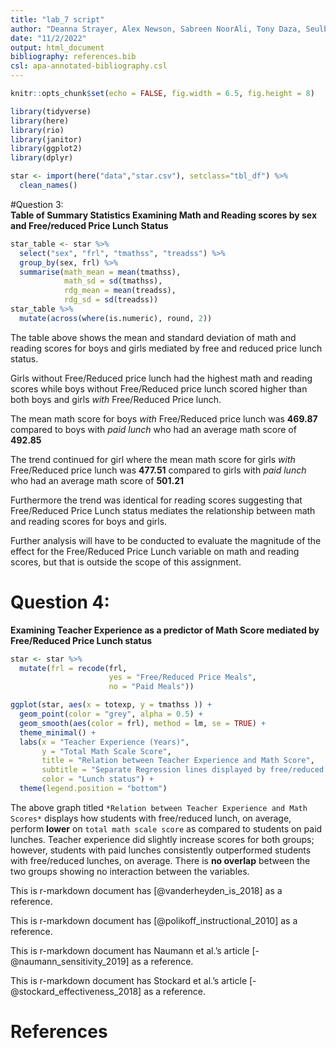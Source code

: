 ```yaml
---
title: "lab_7 script"
author: "Deanna Strayer, Alex Newson, Sabreen NoorAli, Tony Daza, Seulbi Lee"
date: "11/2/2022"
output: html_document
bibliography: references.bib
csl: apa-annotated-bibliography.csl
---
```


```r
knitr::opts_chunk$set(echo = FALSE, fig.width = 6.5, fig.height = 8)
```

```r
library(tidyverse)
library(here)
library(rio)
library(janitor)
library(ggplot2)
library(dplyr)

star <- import(here("data","star.csv"), setclass="tbl_df") %>%
  clean_names()

```

#Question 3:  
**Table of Summary Statistics Examining Math and Reading scores by sex and Free/reduced Price Lunch Status**  
```r
star_table <- star %>%
  select("sex", "frl", "tmathss", "treadss") %>%
  group_by(sex, frl) %>%
  summarise(math_mean = mean(tmathss), 
            math_sd = sd(tmathss), 
            rdg_mean = mean(treadss), 
            rdg_sd = sd(treadss))
star_table %>%
  mutate(across(where(is.numeric), round, 2))
```

The table above shows the mean and standard deviation of math and reading scores for boys and girls mediated by free and reduced price lunch status.  

Girls without Free/Reduced price lunch had the highest math and reading scores while boys without Free/Reduced price lunch scored higher than both boys and girls *with* Free/Reduced Price lunch.  

The mean math score for boys *with* Free/Reduced price lunch was **469.87** compared to boys with *paid lunch* who had an average math score of **492.85**

The trend continued for girl where the mean math score for girls *with* Free/Reduced price lunch was **477.51** compared to girls with *paid lunch* who had an average math score of **501.21**

Furthermore the trend was identical for reading scores suggesting that Free/Reduced Price Lunch status mediates the relationship between math and reading scores for boys and girls.  

Further analysis will have to be conducted to evaluate the magnitude of the effect for the Free/Reduced Price Lunch variable on math and reading scores, but that is outside the scope of this assignment.  


# Question 4:  
**Examining Teacher Experience as a predictor of Math Score mediated by Free/Reduced Price Lunch status**  

```r

star <- star %>%
  mutate(frl = recode(frl, 
                      yes = "Free/Reduced Price Meals", 
                      no = "Paid Meals"))

ggplot(star, aes(x = totexp, y = tmathss )) + 
  geom_point(color = "grey", alpha = 0.5) + 
  geom_smooth(aes(color = frl), method = lm, se = TRUE) +
  theme_minimal() + 
  labs(x = "Teacher Experience (Years)", 
       y = "Total Math Scale Score",
       title = "Relation between Teacher Experience and Math Score",
       subtitle = "Separate Regression lines displayed by free/reduced price lunch status", 
       color = "Lunch status") +
  theme(legend.position = "bottom")
```

The above graph titled `*Relation between Teacher Experience and Math Scores*` displays how students with free/reduced lunch, on average, perform **lower** on `total math scale score` as compared to students on paid lunches. Teacher experience did slightly increase scores for both groups; however, students with paid lunches consistently outperformed students with free/reduced lunches, on average. There is **no overlap** between the two groups showing no interaction between the variables. 

This is r-markdown document has [@vanderheyden_is_2018] as a reference.

This is r-markdown document has [@polikoff_instructional_2010] as a reference.

This is r-markdown document has Naumann et al.'s article [-@naumann_sensitivity_2019] as a reference.

This is r-markdown document has Stockard et al.'s article [-@stockard_effectiveness_2018] as a reference.


# References
